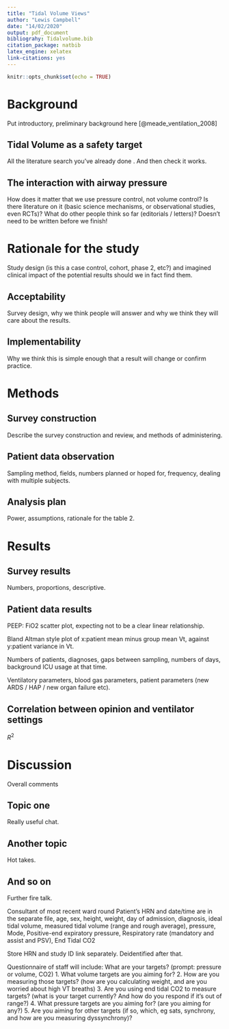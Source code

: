 ```yaml
---
title: "Tidal Volume Views"
author: "Lewis Campbell"
date: "14/02/2020"
output: pdf_document
bibliograhy: Tidalvolume.bib
citation_package: natbib
latex_engine: xelatex
link-citations: yes
---
```


```r
knitr::opts_chunk$set(echo = TRUE)
```

# Background 

Put introductory, preliminary background here [@meade_ventilation_2008]

## Tidal Volume as a safety target 

All the literature search you've already done . And then check it works.

## The interaction with airway pressure 

How does it matter that we use pressure control, not volume control? Is there literature on it (basic science mechanisms, or observational studies, even RCTs)? What do other people think so far (editorials / letters)? Doesn't need to be written before we finish!

# Rationale for the study 

Study design (is this a case control, cohort, phase 2, etc?) and imagined clinical impact of the potential results should we in fact find them.

## Acceptability 

Survey design, why we think people will answer and why we think they will care about the results. 

## Implementability 

Why we think this is simple enough that a result will change or confirm practice. 

# Methods
 
## Survey construction 

Describe the survey construction and review, and methods of administering. 

## Patient data observation 

Sampling method, fields, numbers planned or hoped for, frequency, dealing with multiple subjects.

## Analysis plan 

Power, assumptions, rationale for the table 2.

# Results 

## Survey results 

Numbers, proportions, descriptive. 

## Patient data results 

PEEP: FiO2 scatter plot, expecting not to be a clear linear relationship. 

Bland Altman style plot of x:patient mean minus group mean Vt, against y:patient variance in Vt.

Numbers of patients, diagnoses, gaps between sampling, numbers of days, background ICU usage at that time. 

Ventilatory parameters, blood gas parameters, patient parameters (new ARDS / HAP / new organ failure etc). 

## Correlation between opinion and ventilator settings 

$R^2$

# Discussion 

Overall comments

## Topic one 

Really useful chat. 

## Another topic 

Hot takes. 

## And so on 

Further fire talk.

Consultant of most recent ward round
Patient’s HRN and date/time are in the separate file, age, sex, height, weight, day of admission, diagnosis, ideal tidal volume, measured tidal volume (range and rough average), pressure, Mode, Positive-end expiratory pressure, Respiratory rate (mandatory and assist and PSV), End Tidal CO2

Store HRN and study ID link separately. Deidentified after that.

Questionnaire of staff will include: 
What are your targets? (prompt: pressure or volume, CO2)
1. What volume targets are you aiming for?
2. How are you measuring those targets? (how are you calculating weight, and are you worried about high VT breaths)
3. Are you using end tidal CO2 to measure targets? (what is your target currently? And how do you respond if it's out of range?)
4. What pressure targets are you aiming for? (are you aiming for any?)
5. Are you aiming for other targets (if so, which, eg sats, synchrony, and how are you measuring dyssynchrony)?
